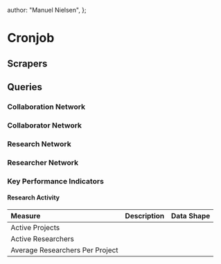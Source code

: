   author: "Manuel Nielsen",
};

# Cronjob

## Scrapers

## Queries

### Collaboration Network

### Collaborator Network

### Research Network

### Researcher Network

### Key Performance Indicators

#### Research Activity

| Measure                         | Description | Data Shape |
| :------------------------------ | :---------- | :--------- |
| Active Projects                 |             |            |
| Active Researchers              |             |            |
| Average Researchers Per Project |             |            |
